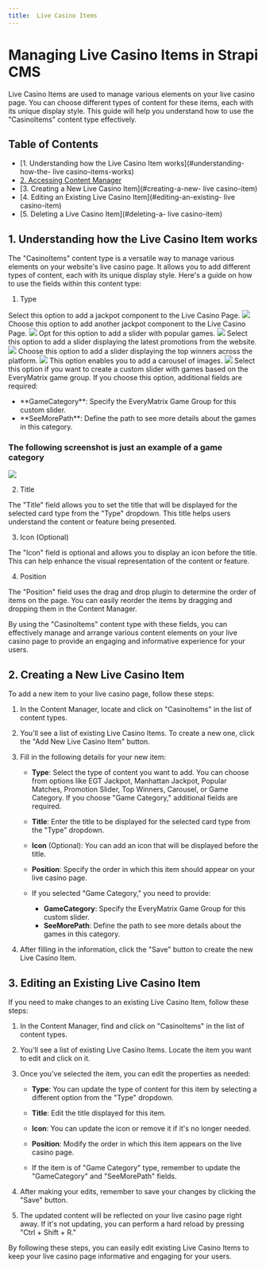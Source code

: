 ```yaml
---
title:  Live Casino Items
---
```

# Managing  Live Casino Items in Strapi CMS

 Live Casino Items are used to manage various elements on your  live casino page. You can choose different types of content for these items, each with its unique display style. This guide will help you understand how to use the "CasinoItems" content type effectively.

## Table of Contents

- [1. Understanding how the  Live Casino Item works](#understanding-how-the- live casino-items-works)
- [2. Accessing Content Manager](#accessing-content-manager)
- [3. Creating a New  Live Casino Item](#creating-a-new- live casino-item)
- [4. Editing an Existing  Live Casino Item](#editing-an-existing- live casino-item)
- [5. Deleting a  Live Casino Item](#deleting-a- live casino-item)

## 1. Understanding how the  Live Casino Item works

The "CasinoItems" content type is a versatile way to manage various elements on your website's  live casino page. It allows you to add different types of content, each with its unique display style. Here's a guide on how to use the fields within this content type:

1. Type

<AccordionGroup>
  <Accordion title="EGT Jackpot">
    Select this option to add a jackpot component to the  Live Casino Page.
    <Frame>
      <img src="/images/content-types/htmlitems/egtjackpot.png" style={{ borderRadius: '0.5rem' }} />
    </Frame>
  </Accordion>
  
  <Accordion title="Manhattan Jackpot">
    Choose this option to add another jackpot component to the  Live Casino Page.
    <Frame>
      <img src="/images/content-types/htmlitems/manhattanjackpot.png" style={{ borderRadius: '0.5rem' }} />
    </Frame>
  </Accordion>
  
  <Accordion title="Popular Matches">
    Opt for this option to add a slider with popular games.
    <Frame>
      <img src="/images/content-types/htmlitems/popularmatches.png" style={{ borderRadius: '0.5rem' }} />
    </Frame>
  </Accordion>
  
  <Accordion title="Promotion Slider">
    Select this option to add a slider displaying the latest promotions from the website.
    <Frame>
      <img src="/images/content-types/htmlitems/promotions.png" style={{ borderRadius: '0.5rem' }} />
    </Frame>
  </Accordion>
  
  <Accordion title="Top Winners">
    Choose this option to add a slider displaying the top winners across the platform.
    <Frame>
      <img src="/images/content-types/htmlitems/topwinners.png" style={{ borderRadius: '0.5rem' }} />
    </Frame>
  </Accordion>
  
  <Accordion title="Carousel">
    This option enables you to add a carousel of images.
    <Frame>
      <img src="/images/content-types/htmlitems/carousel.png" style={{ borderRadius: '0.5rem' }} />
    </Frame>
  </Accordion>
  
  <Accordion title="Game Category">
    Select this option if you want to create a custom slider with games based on the EveryMatrix game group. If you choose this option, additional fields are required:
    <ul>
      <li>**GameCategory**: Specify the EveryMatrix Game Group for this custom slider.</li>
      <li>**SeeMorePath**: Define the path to see more details about the games in this category.</li>
    </ul>
    <h3>The following screenshot is just an example of a game category</h3>
    <Frame>
      <img src="/images/content-types/htmlitems/gamecategory.png" style={{ borderRadius: '0.5rem' }} />
    </Frame>
  </Accordion>
</AccordionGroup>


2. Title

The "Title" field allows you to set the title that will be displayed for the selected card type from the "Type" dropdown. This title helps users understand the content or feature being presented.

3. Icon (Optional)

The "Icon" field is optional and allows you to display an icon before the title. This can help enhance the visual representation of the content or feature.

4. Position

The "Position" field uses the drag and drop plugin to determine the order of items on the page. You can easily reorder the items by dragging and dropping them in the Content Manager.

By using the "CasinoItems" content type with these fields, you can effectively manage and arrange various content elements on your  live casino page to provide an engaging and informative experience for your users.

## 2. Creating a New  Live Casino Item

To add a new item to your  live casino page, follow these steps:

1. In the Content Manager, locate and click on "CasinoItems" in the list of content types.

2. You'll see a list of existing  Live Casino Items. To create a new one, click the "Add New  Live Casino Item" button.

3. Fill in the following details for your new item:

   - **Type**: Select the type of content you want to add. You can choose from options like EGT Jackpot, Manhattan Jackpot, Popular Matches, Promotion Slider, Top Winners, Carousel, or Game Category. If you choose "Game Category," additional fields are required.

   - **Title**: Enter the title to be displayed for the selected card type from the "Type" dropdown.

   - **Icon** (Optional): You can add an icon that will be displayed before the title.

   - **Position**: Specify the order in which this item should appear on your  live casino page.

   - If you selected "Game Category," you need to provide:
     - **GameCategory**: Specify the EveryMatrix Game Group for this custom slider.
     - **SeeMorePath**: Define the path to see more details about the games in this category.

4. After filling in the information, click the "Save" button to create the new  Live Casino Item.

## 3. Editing an Existing  Live Casino Item

If you need to make changes to an existing  Live Casino Item, follow these steps:

1. In the Content Manager, find and click on "CasinoItems" in the list of content types.

2. You'll see a list of existing  Live Casino Items. Locate the item you want to edit and click on it.

3. Once you've selected the item, you can edit the properties as needed:

   - **Type**: You can update the type of content for this item by selecting a different option from the "Type" dropdown.

   - **Title**: Edit the title displayed for this item.

   - **Icon**: You can update the icon or remove it if it's no longer needed.

   - **Position**: Modify the order in which this item appears on the  live casino page.

   - If the item is of "Game Category" type, remember to update the "GameCategory" and "SeeMorePath" fields.

4. After making your edits, remember to save your changes by clicking the "Save" button.

5. The updated content will be reflected on your  live casino page right away. If it's not updating, you can perform a hard reload by pressing "Ctrl + Shift + R."

By following these steps, you can easily edit existing  Live Casino Items to keep your  live casino page informative and engaging for your users.
